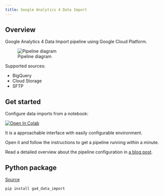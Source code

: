 ```yaml
---
title: Google Analytics 4 Data Import
---
```


## Overview

Google Analytics 4 Data Import pipeline using Google Cloud Platform.

![Pipeline diagram](/projects/google_analytics_4_data_import/images/diagram_ga4_data_import.png)

Supported sources:

 - BigQuery
 - Cloud Storage
 - SFTP

## Get started

Configure data imports from a notebook:

<a href="https://colab.research.google.com/github/max-ostapenko/ga4_data_import/blob/main/notebook.ipynb"><img src="https://colab.research.google.com/assets/colab-badge.svg" alt="Open In Colab"/></a>

It is a approachable interface with easily configurable environment.

Open it and follow the instructions to get a pipeline running within a minute.

Read a detailed overview about the pipeline configuration in [a blog post](../../posts/google_analytics_4_data_import/).

## Python package

[Source](https://github.com/max-ostapenko/ga4_data_import/)

```shell
pip install ga4_data_import
```
